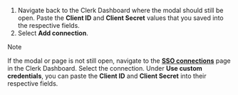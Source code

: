 1. Navigate back to the Clerk Dashboard where the modal should still be open. Paste the **Client ID** and **Client Secret** values that you saved into the respective fields.
1. Select **Add connection**.

> [!NOTE]
> If the modal or page is not still open, navigate to the [**SSO connections**](https://dashboard.clerk.com/last-active?path=user-authentication/sso-connections) page in the Clerk Dashboard. Select the connection. Under **Use custom credentials**, you can paste the **Client ID** and **Client Secret** into their respective fields.
